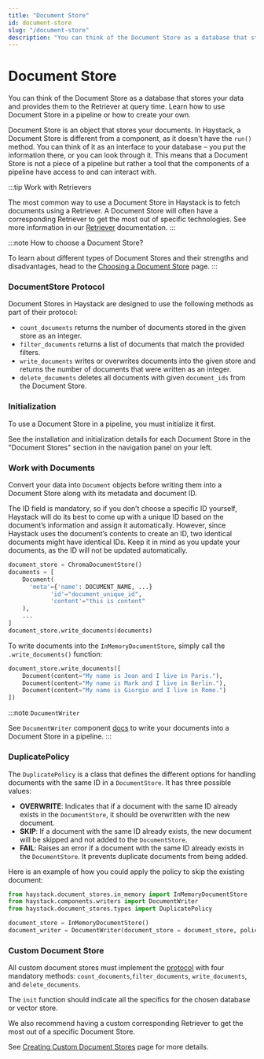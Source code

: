 ```yaml
---
title: "Document Store"
id: document-store
slug: "/document-store"
description: "You can think of the Document Store as a database that stores your data and provides them to the Retriever at query time. Learn how to use Document Store in a pipeline or how to create your own."
---
```


# Document Store

You can think of the Document Store as a database that stores your data and provides them to the Retriever at query time. Learn how to use Document Store in a pipeline or how to create your own.

Document Store is an object that stores your documents. In Haystack, a Document Store is different from a component, as it doesn't have the `run()` method. You can think of it as an interface to your database – you put the information there, or you can look through it. This means that a Document Store is not a piece of a pipeline but rather a tool that the components of a pipeline have access to and can interact with.

:::tip Work with Retrievers

The most common way to use a Document Store in Haystack is to fetch documents using a Retriever. A Document Store will often have a corresponding Retriever to get the most out of specific technologies. See more information in our [Retriever](../pipeline-components/retrievers.mdx) documentation.
:::

:::note How to choose a Document Store?

To learn about different types of Document Stores and their strengths and disadvantages, head to the [Choosing a Document Store](document-store/choosing-a-document-store.mdx) page.
:::

### DocumentStore Protocol

Document Stores in Haystack are designed to use the following methods as part of their protocol:

- `count_documents` returns the number of documents stored in the given store as an integer.
- `filter_documents` returns a list of documents that match the provided filters.
- `write_documents` writes or overwrites documents into the given store and returns the number of documents that were written as an integer.
- `delete_documents` deletes all documents with given `document_ids` from the Document Store.

### Initialization

To use a Document Store in a pipeline, you must initialize it first.

See the installation and initialization details for each Document Store in the "Document Stores" section in the navigation panel on your left.

### Work with Documents

Convert your data into `Document` objects before writing them into a Document Store along with its metadata and document ID.

The ID field is mandatory, so if you don’t choose a specific ID yourself, Haystack will do its best to come up with a unique ID based on the document’s information and assign it automatically. However, since Haystack uses the document’s contents to create an ID, two identical documents might have identical IDs. Keep it in mind as you update your documents, as the ID will not be updated automatically.

```python
document_store = ChromaDocumentStore()
documents = [
    Document(
      'meta'={'name': DOCUMENT_NAME, ...}
			'id'="document_unique_id",
			'content'="this is content"
  	),
  	...
]
document_store.write_documents(documents)
```

To write documents into the `InMemoryDocumentStore`, simply call the `.write_documents()` function:

```python
document_store.write_documents([
    Document(content="My name is Jean and I live in Paris."),
    Document(content="My name is Mark and I live in Berlin."),
    Document(content="My name is Giorgio and I live in Rome.")
])
```

:::note `DocumentWriter`

See `DocumentWriter` component [docs](../pipeline-components/writers/documentwriter.mdx) to write your documents into a Document Store in a pipeline.
:::

### DuplicatePolicy

The `DuplicatePolicy` is a class that defines the different options for handling documents with the same ID in a `DocumentStore`. It has three possible values:

- **OVERWRITE**: Indicates that if a document with the same ID already exists in the `DocumentStore`, it should be overwritten with the new document.
- **SKIP**: If a document with the same ID already exists, the new document will be skipped and not added to the `DocumentStore`.
- **FAIL**: Raises an error if a document with the same ID already exists in the `DocumentStore`. It prevents duplicate documents from being added.

Here is an example of how you could apply the policy to skip the existing document:

```python
from haystack.document_stores.in_memory import InMemoryDocumentStore
from haystack.components.writers import DocumentWriter
from haystack.document_stores.types import DuplicatePolicy

document_store = InMemoryDocumentStore()
document_writer = DocumentWriter(document_store = document_store, policy=DuplicatePolicy.SKIP)
```

### Custom Document Store

All custom document stores must implement the [protocol](https://github.com/deepset-ai/haystack/blob/13804293b1bb79743e5a30e980b76a0561dcfaf8/haystack/document_stores/types/protocol.py) with four mandatory methods: `count_documents`,`filter_documents`, `write_documents`, and `delete_documents`.

The `init` function should indicate all the specifics for the chosen database or vector store.

We also recommend having a custom corresponding Retriever to get the most out of a specific Document Store.

See [Creating Custom Document Stores](document-store/creating-custom-document-stores.mdx) page for more details.
